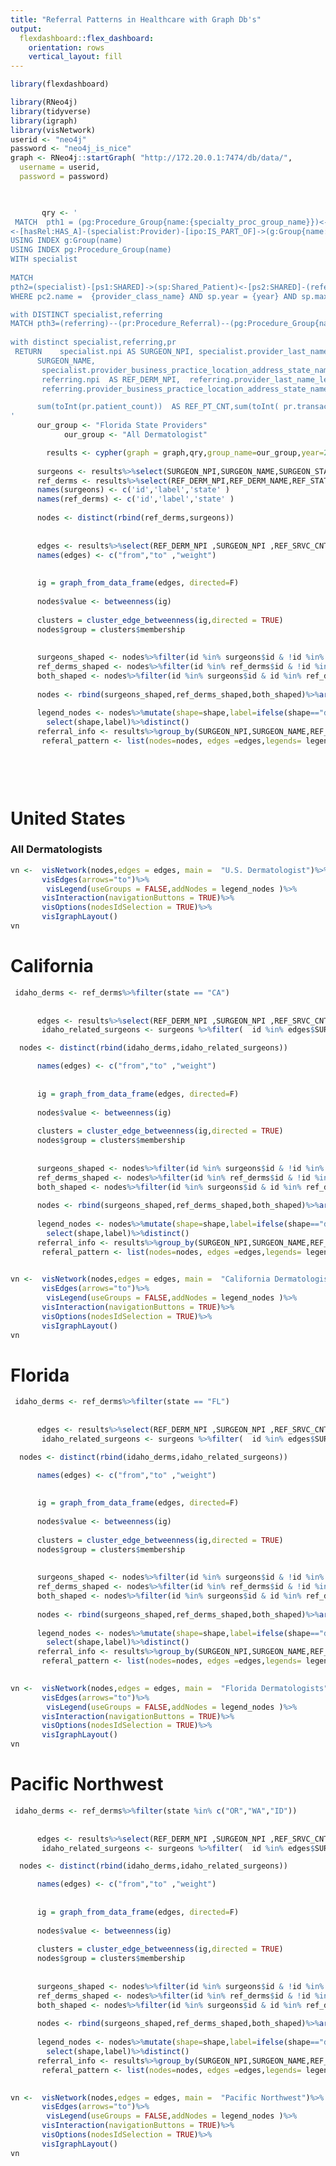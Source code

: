 ```yaml
---
title: "Referral Patterns in Healthcare with Graph Db's"
output: 
  flexdashboard::flex_dashboard:
    orientation: rows
    vertical_layout: fill
---
```


```r
library(flexdashboard)

library(RNeo4j)
library(tidyverse)
library(igraph)
library(visNetwork)
userid <- "neo4j"
password <- "neo4j_is_nice"
graph <- RNeo4j::startGraph( "http://172.20.0.1:7474/db/data/",
  username = userid,
  password = password)

  

       qry <- '  
 MATCH  pth1 = (pg:Procedure_Group{name:{specialty_proc_group_name}})<-[isMembRel:IS_MEMBER_OF]-(ps:Procedure_Summary)
<-[hasRel:HAS_A]-(specialist:Provider)-[ipo:IS_PART_OF]->(g:Group{name:{group_name}}) 
USING INDEX g:Group(name)
USING INDEX pg:Procedure_Group(name)
WITH specialist
 
MATCH
pth2=(specialist)-[ps1:SHARED]->(sp:Shared_Patient)<-[ps2:SHARED]-(referring:Provider)-[ica:IS_CLASSIFED_AS]->(pc2:Provider_Class) 
WHERE pc2.name =  {provider_class_name} AND sp.year = {year} AND sp.max_days = {max_days}

with DISTINCT specialist,referring
MATCH pth3=(referring)--(pr:Procedure_Referral)--(pg:Procedure_Group{name:{specialty_proc_group_name}}) //P2 refers Mohs Surgery  Procedures
  
with distinct specialist,referring,pr
 RETURN    specialist.npi AS SURGEON_NPI, specialist.provider_last_name_legal_name  + ", " +  specialist.provider_first_name AS
      SURGEON_NAME,
       specialist.provider_business_practice_location_address_state_name AS SURGEON_STATE,
       referring.npi  AS REF_DERM_NPI,  referring.provider_last_name_legal_name  + ", " +  referring.provider_first_name  AS REF_DERM_NAME,
       referring.provider_business_practice_location_address_state_name AS REF_STATE,

      sum(toInt(pr.patient_count))  AS REF_PT_CNT,sum(toInt( pr.transaction_line_service_total)) AS REF_SRVC_CNT
'
      our_group <- "Florida State Providers"
            our_group <- "All Dermatologist"

        results <- cypher(graph = graph,qry,group_name=our_group,year=2014,max_days = 90,specialty_proc_group_name="Mohs Surgery",provider_class_name = "Dermatology")
      
      surgeons <- results%>%select(SURGEON_NPI,SURGEON_NAME,SURGEON_STATE)%>%distinct()
      ref_derms <- results%>%select(REF_DERM_NPI,REF_DERM_NAME,REF_STATE)%>%distinct()
      names(surgeons) <- c('id','label','state' )
      names(ref_derms) <- c('id','label','state' )
      
      nodes <- distinct(rbind(ref_derms,surgeons))
      
      
      edges <- results%>%select(REF_DERM_NPI ,SURGEON_NPI ,REF_SRVC_CNT)
      names(edges) <- c("from","to" ,"weight")
      
      
      ig = graph_from_data_frame(edges, directed=F)
      
      nodes$value <- betweenness(ig)
      
      clusters = cluster_edge_betweenness(ig,directed = TRUE)
      nodes$group = clusters$membership
      
      
      surgeons_shaped <- nodes%>%filter(id %in% surgeons$id & !id %in% ref_derms$id)%>%mutate(shape = "square")
      ref_derms_shaped <- nodes%>%filter(id %in% ref_derms$id & !id %in% surgeons$id)%>%mutate(shape ="diamond")
      both_shaped <- nodes%>%filter(id %in% surgeons$id & id %in% ref_derms$id )%>%mutate(shape ="triangle")
      
      nodes <- rbind(surgeons_shaped,ref_derms_shaped,both_shaped)%>%arrange(label)
       
      legend_nodes <- nodes%>%mutate(shape=shape,label=ifelse(shape=="diamond","Referring Dermatologist",ifelse(shape=="square","Mohs Surgeon","Referring Derm & Surgeon")))%>%
        select(shape,label)%>%distinct()
      referral_info <- results%>%group_by(SURGEON_NPI,SURGEON_NAME,REF_DERM_NPI,REF_DERM_NAME)%>%summarise(`Patient Count`=sum(as.integer(REF_PT_CNT)),SRVC_COUNT=sum(as.integer(REF_SRVC_CNT)))
       referal_pattern <- list(nodes=nodes, edges =edges,legends= legend_nodes ,referral_info=referral_info)
       
       
      
    
```
United States {data-navmenu="Region"}
=====================================

### All Dermatologists

```r
vn <-  visNetwork(nodes,edges = edges, main =  "U.S. Dermatologist")%>%
       visEdges(arrows="to")%>%
        visLegend(useGroups = FALSE,addNodes = legend_nodes )%>%
       visInteraction(navigationButtons = TRUE)%>%
       visOptions(nodesIdSelection = TRUE)%>%
       visIgraphLayout()
vn
```
 
 

California {data-navmenu="Region"}
=====================================   
 
 
```r


 idaho_derms <- ref_derms%>%filter(state == "CA")
      
      
      edges <- results%>%select(REF_DERM_NPI ,SURGEON_NPI ,REF_SRVC_CNT)%>%filter(REF_DERM_NPI %in% idaho_derms$id )
       idaho_related_surgeons <- surgeons %>%filter(  id %in% edges$SURGEON_NPI)

  nodes <- distinct(rbind(idaho_derms,idaho_related_surgeons))

      names(edges) <- c("from","to" ,"weight")
      
      
      ig = graph_from_data_frame(edges, directed=F)
      
      nodes$value <- betweenness(ig)
      
      clusters = cluster_edge_betweenness(ig,directed = TRUE)
      nodes$group = clusters$membership
      
      
      surgeons_shaped <- nodes%>%filter(id %in% surgeons$id & !id %in% ref_derms$id)%>%mutate(shape = "square")
      ref_derms_shaped <- nodes%>%filter(id %in% ref_derms$id & !id %in% surgeons$id)%>%mutate(shape ="diamond")
      both_shaped <- nodes%>%filter(id %in% surgeons$id & id %in% ref_derms$id )%>%mutate(shape ="triangle")
      
      nodes <- rbind(surgeons_shaped,ref_derms_shaped,both_shaped)%>%arrange(label)
       
      legend_nodes <- nodes%>%mutate(shape=shape,label=ifelse(shape=="diamond","Referring Dermatologist",ifelse(shape=="square","Mohs Surgeon","Referring Derm & Surgeon")))%>%
        select(shape,label)%>%distinct()
      referral_info <- results%>%group_by(SURGEON_NPI,SURGEON_NAME,REF_DERM_NPI,REF_DERM_NAME)%>%summarise(`Patient Count`=sum(as.integer(REF_PT_CNT)),SRVC_COUNT=sum(as.integer(REF_SRVC_CNT)))
       referal_pattern <- list(nodes=nodes, edges =edges,legends= legend_nodes ,referral_info=referral_info)
       
```

```r
vn <-  visNetwork(nodes,edges = edges, main =  "California Dermatologists")%>%
       visEdges(arrows="to")%>%
        visLegend(useGroups = FALSE,addNodes = legend_nodes )%>%
       visInteraction(navigationButtons = TRUE)%>%
       visOptions(nodesIdSelection = TRUE)%>%
       visIgraphLayout()
vn
``` 
 

Florida {data-navmenu="Region"}
=====================================   
  
 
```r


 idaho_derms <- ref_derms%>%filter(state == "FL")
      
      
      edges <- results%>%select(REF_DERM_NPI ,SURGEON_NPI ,REF_SRVC_CNT)%>%filter(REF_DERM_NPI %in% idaho_derms$id )
       idaho_related_surgeons <- surgeons %>%filter(  id %in% edges$SURGEON_NPI)

  nodes <- distinct(rbind(idaho_derms,idaho_related_surgeons))

      names(edges) <- c("from","to" ,"weight")
      
      
      ig = graph_from_data_frame(edges, directed=F)
      
      nodes$value <- betweenness(ig)
      
      clusters = cluster_edge_betweenness(ig,directed = TRUE)
      nodes$group = clusters$membership
      
      
      surgeons_shaped <- nodes%>%filter(id %in% surgeons$id & !id %in% ref_derms$id)%>%mutate(shape = "square")
      ref_derms_shaped <- nodes%>%filter(id %in% ref_derms$id & !id %in% surgeons$id)%>%mutate(shape ="diamond")
      both_shaped <- nodes%>%filter(id %in% surgeons$id & id %in% ref_derms$id )%>%mutate(shape ="triangle")
      
      nodes <- rbind(surgeons_shaped,ref_derms_shaped,both_shaped)%>%arrange(label)
       
      legend_nodes <- nodes%>%mutate(shape=shape,label=ifelse(shape=="diamond","Referring Dermatologist",ifelse(shape=="square","Mohs Surgeon","Referring Derm & Surgeon")))%>%
        select(shape,label)%>%distinct()
      referral_info <- results%>%group_by(SURGEON_NPI,SURGEON_NAME,REF_DERM_NPI,REF_DERM_NAME)%>%summarise(`Patient Count`=sum(as.integer(REF_PT_CNT)),SRVC_COUNT=sum(as.integer(REF_SRVC_CNT)))
       referal_pattern <- list(nodes=nodes, edges =edges,legends= legend_nodes ,referral_info=referral_info)
       
```

```r
vn <-  visNetwork(nodes,edges = edges, main =  "Florida Dermatologists")%>%
       visEdges(arrows="to")%>%
        visLegend(useGroups = FALSE,addNodes = legend_nodes )%>%
       visInteraction(navigationButtons = TRUE)%>%
       visOptions(nodesIdSelection = TRUE)%>%
       visIgraphLayout()
vn
``` 



Pacific Northwest {data-navmenu="Region"}
=====================================   
  
 
```r


 idaho_derms <- ref_derms%>%filter(state %in% c("OR","WA","ID"))
      
      
      edges <- results%>%select(REF_DERM_NPI ,SURGEON_NPI ,REF_SRVC_CNT)%>%filter(REF_DERM_NPI %in% idaho_derms$id )
       idaho_related_surgeons <- surgeons %>%filter(  id %in% edges$SURGEON_NPI)

  nodes <- distinct(rbind(idaho_derms,idaho_related_surgeons))

      names(edges) <- c("from","to" ,"weight")
      
      
      ig = graph_from_data_frame(edges, directed=F)
      
      nodes$value <- betweenness(ig)
      
      clusters = cluster_edge_betweenness(ig,directed = TRUE)
      nodes$group = clusters$membership
      
      
      surgeons_shaped <- nodes%>%filter(id %in% surgeons$id & !id %in% ref_derms$id)%>%mutate(shape = "square")
      ref_derms_shaped <- nodes%>%filter(id %in% ref_derms$id & !id %in% surgeons$id)%>%mutate(shape ="diamond")
      both_shaped <- nodes%>%filter(id %in% surgeons$id & id %in% ref_derms$id )%>%mutate(shape ="triangle")
      
      nodes <- rbind(surgeons_shaped,ref_derms_shaped,both_shaped)%>%arrange(label)
       
      legend_nodes <- nodes%>%mutate(shape=shape,label=ifelse(shape=="diamond","Referring Dermatologist",ifelse(shape=="square","Mohs Surgeon","Referring Derm & Surgeon")))%>%
        select(shape,label)%>%distinct()
      referral_info <- results%>%group_by(SURGEON_NPI,SURGEON_NAME,REF_DERM_NPI,REF_DERM_NAME)%>%summarise(`Patient Count`=sum(as.integer(REF_PT_CNT)),SRVC_COUNT=sum(as.integer(REF_SRVC_CNT)))
       referal_pattern <- list(nodes=nodes, edges =edges,legends= legend_nodes ,referral_info=referral_info)
       
```

```r
vn <-  visNetwork(nodes,edges = edges, main =  "Pacific Northwest")%>%
       visEdges(arrows="to")%>%
        visLegend(useGroups = FALSE,addNodes = legend_nodes )%>%
       visInteraction(navigationButtons = TRUE)%>%
       visOptions(nodesIdSelection = TRUE)%>%
       visIgraphLayout()
vn
``` 
